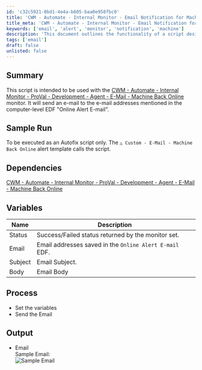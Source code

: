 ```yaml
---
id: 'c32c5921-0bd1-4e4a-b605-baa0e958fbc0'
title: 'CWM - Automate - Internal Monitor - Email Notification for Machine Back Online'
title_meta: 'CWM - Automate - Internal Monitor - Email Notification for Machine Back Online'
keywords: ['email', 'alert', 'monitor', 'notification', 'machine']
description: 'This document outlines the functionality of a script designed to send email notifications when a monitored machine comes back online. It integrates with the CWM - Automate - Internal Monitor for effective monitoring and alerting.'
tags: ['email']
draft: false
unlisted: false
---
```

## Summary

This script is intended to be used with the [CWM - Automate - Internal Monitor - ProVal - Development - Agent - E-Mail - Machine Back Online](https://proval.itglue.com/DOC-5078775-11753157) monitor. It will send an e-mail to the e-mail addresses mentioned in the computer-level EDF "Online Alert E-mail".

## Sample Run

To be executed as an Autofix script only. The `△ Custom - E-Mail - Machine Back Online` alert template calls the script.

## Dependencies

[CWM - Automate - Internal Monitor - ProVal - Development - Agent - E-Mail - Machine Back Online](https://proval.itglue.com/DOC-5078775-11753157)

## Variables

| Name    | Description                                         |
|---------|-----------------------------------------------------|
| Status  | Success/Failed status returned by the monitor set.  |
| Email   | Email addresses saved in the `Online Alert E-mail` EDF. |
| Subject | Email Subject.                                     |
| Body    | Email Body                                         |

## Process

- Set the variables
- Send the Email

## Output

- Email  
  Sample Email:  
  ![Sample Email](../../../static/img/Email---EDF---Machine-Back-Online-Autofix/image_1.png)











